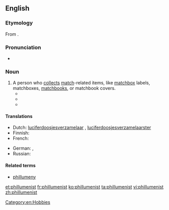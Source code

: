 {{also|Phillumenist}}
==English==
{{was wotd|2012|March|7}}

===Etymology===
From {{prefix|phil| |lang=en|t1=love of}} {{etyl|la}} {{term|lumen||light|lang=la}} {{suffix||ist}}.

===Pronunciation=== 
* {{IPA|/fɪˈluːmənɪst/|lang=en}} 

===Noun===
{{en-noun}}

# A person who [[collect]]s [[match]]-related items, like [[matchbox]] labels, matchboxes, [[matchbook]]s, or matchbook covers.
#* {{quote-magazine
    | year = 1948
    | month = May
    | title = I am a '''Phillumenist''': Match-Box Labels as a Hobby
    | first = A. J.
    | last = Cruse
    | magazine = [[w:Chambers's Edinburgh Journal|Chambers's Journal]]
    | page = 238
    | url = http://books.google.com/books?id=KfwhAQAAMAAJ&dq=phillumenist
    | passage = <span style="font-variant:small-caps">There</span> is a new and happy breed, the '''Phillumenists''', better known as Match-box Label collectors.
}}
#* {{quote-book
    | year = 1984
    | title = Pop Culture Mania: Collecting 20th-Century Americana for Fun and Profit
    | first = Stephen
    | last = Hughes
    | publisher = McGraw-Hill
    | location = New York
    | isbn = 9780070311145
    | ol = 9249899M
    | page = 207
    | url = http://books.google.com/books?id=FXwsAQAAIAAJ&dq=phillumenist
    | passage = To be a real '''phillumenist''', however, requires that one take his assorted books and "shuck" them, "press" them, and then categorize them according to ''subject'', ''era'', ''size'', and ''maker''.
}}
#* {{quote-video
    | date = 2012-01-23
    | title = [[w:Alcatraz (TV series)|Alcatraz]]
    | episode = Kit Nelson
    | people = Jonny Coyne
    | role = Edwin James
    | season = 1
    | number = 3
    | at = 30:10
    | passage = This matchbox is a Swedish safety match from the Jönköping match factory. It's manufactured in 1858, just in time for the American Civil War. I like it very much. I guess that makes me something of a '''phillumenist'''.
}}

====Translations====
{{trans-top|matchbox collector}}
* Dutch: [[luciferdoosjesverzamelaar]] {{m}}, [[luciferdoosjesverzamelaarster]] {{f}}
* Finnish: {{t|fi|fillumenisti}}
* French: {{t+|fr|philuméniste}}
{{trans-mid}}
* German: {{t|de|Phillumenist|m}}, {{t|de|Phillumenistin|f}}
* Russian: {{t|ru|филуменист|sc=Cyrl}}
{{trans-bottom}}

====Related terms====
* [[phillumeny]]

[[Category:en:Hobbies]]

[[et:phillumenist]]
[[fr:phillumenist]]
[[ko:phillumenist]]
[[ta:phillumenist]]
[[vi:phillumenist]]
[[zh:phillumenist]]